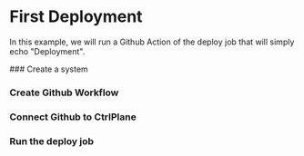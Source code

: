 # First Deployment

In this example, we will run a Github Action of the deploy job that will simply
echo "Deployment".


<Steps>
### Create a system

### Create Github Workflow

### Connect Github to CtrlPlane

### Run the deploy job

</Steps>
